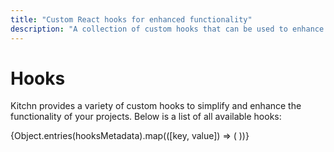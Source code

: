 ```yaml
---
title: "Custom React hooks for enhanced functionality"
description: "A collection of custom hooks that can be used to enhance the functionality of your React website or web application."
---
```



# Hooks

Kitchn provides a variety of custom hooks to simplify and enhance the functionality of your projects. Below is a list of all available hooks:

<Cards>
  {Object.entries(hooksMetadata).map(([key, value]) => (
    <Card key={key} title={value} href={`/docs/hooks/${key}`} />
  ))}
</Cards>
